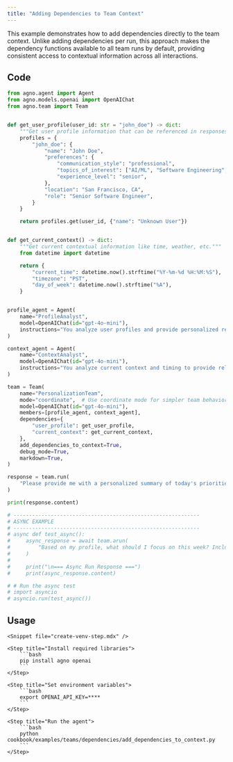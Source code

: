 ```yaml
---
title: "Adding Dependencies to Team Context"
---
```


This example demonstrates how to add dependencies directly to the team context. Unlike adding dependencies per run, this approach makes the dependency functions available to all team runs by default, providing consistent access to contextual information across all interactions.

## Code

```python cookbook/examples/teams/dependencies/add_dependencies_to_context.py
from agno.agent import Agent
from agno.models.openai import OpenAIChat
from agno.team import Team


def get_user_profile(user_id: str = "john_doe") -> dict:
    """Get user profile information that can be referenced in responses."""
    profiles = {
        "john_doe": {
            "name": "John Doe",
            "preferences": {
                "communication_style": "professional",
                "topics_of_interest": ["AI/ML", "Software Engineering", "Finance"],
                "experience_level": "senior",
            },
            "location": "San Francisco, CA",
            "role": "Senior Software Engineer",
        }
    }

    return profiles.get(user_id, {"name": "Unknown User"})


def get_current_context() -> dict:
    """Get current contextual information like time, weather, etc."""
    from datetime import datetime

    return {
        "current_time": datetime.now().strftime("%Y-%m-%d %H:%M:%S"),
        "timezone": "PST",
        "day_of_week": datetime.now().strftime("%A"),
    }


profile_agent = Agent(
    name="ProfileAnalyst",
    model=OpenAIChat(id="gpt-4o-mini"),
    instructions="You analyze user profiles and provide personalized recommendations.",
)

context_agent = Agent(
    name="ContextAnalyst",
    model=OpenAIChat(id="gpt-4o-mini"),
    instructions="You analyze current context and timing to provide relevant insights.",
)

team = Team(
    name="PersonalizationTeam",
    mode="coordinate",  # Use coordinate mode for simpler team behavior
    model=OpenAIChat(id="gpt-4o-mini"),
    members=[profile_agent, context_agent],
    dependencies={
        "user_profile": get_user_profile,
        "current_context": get_current_context,
    },
    add_dependencies_to_context=True,
    debug_mode=True,
    markdown=True,
)

response = team.run(
    "Please provide me with a personalized summary of today's priorities based on my profile and interests.",
)

print(response.content)

# ------------------------------------------------------------
# ASYNC EXAMPLE
# ------------------------------------------------------------
# async def test_async():
#     async_response = await team.arun(
#         "Based on my profile, what should I focus on this week? Include specific recommendations.",
#     )
#
#     print("\n=== Async Run Response ===")
#     print(async_response.content)

# # Run the async test
# import asyncio
# asyncio.run(test_async())
```

## Usage

<Steps>

    <Snippet file="create-venv-step.mdx" />

    <Step title="Install required libraries">
        ```bash
        pip install agno openai
        ```
    </Step>

    <Step title="Set environment variables">
        ```bash
        export OPENAI_API_KEY=****
        ```
    </Step>

    <Step title="Run the agent">
        ```bash
        python cookbook/examples/teams/dependencies/add_dependencies_to_context.py
        ```
    </Step>

</Steps>